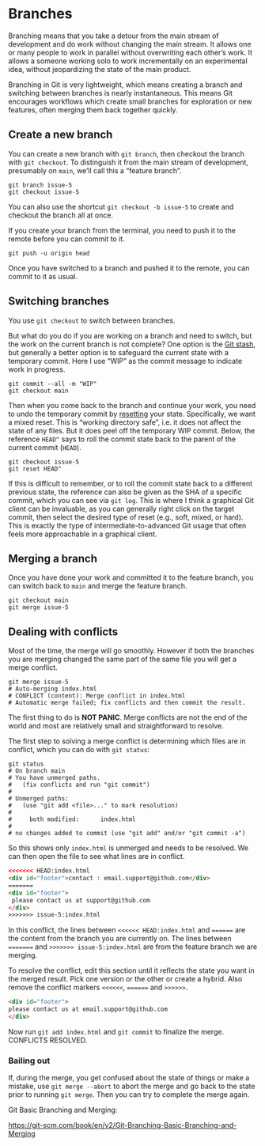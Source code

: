 # Branches {#git-branches}

Branching means that you take a detour from the main stream of development and
do work without changing the main stream.
It allows one or many people to work in parallel without overwriting each other's work.
It allows a someone working solo to work incrementally on an experimental idea, without jeopardizing the state of the main product.

Branching in Git is very lightweight, which means creating a branch and
switching between branches is nearly instantaneous.
This means Git encourages workflows which create small branches for exploration or new features, often merging them back together quickly.

## Create a new branch

You can create a new branch with `git branch`, then checkout the branch with `git checkout`.
To distinguish it from the main stream of development, presumably on `main`, we'll call this a "feature branch".

```console
git branch issue-5
git checkout issue-5
```

You can also use the shortcut `git checkout -b issue-5` to create and checkout the branch all at once.


If you create your branch from the terminal, you need to push it to the remote before you can commit to it. 

```console
git push -u origin head 
```

Once you have switched to a branch and pushed it to the remote, you can commit to it as usual.

## Switching branches

You use `git checkout` to switch between branches.

But what do you do if you are working on a branch and need to switch,
but the work on the current branch is not complete?
One option is the [Git stash](https://git-scm.com/book/en/v2/ch00/_git_stashing), but generally a better option is to safeguard the current state with a temporary commit.
Here I use "WIP" as the commit message to indicate work in progress.

```console
git commit --all -m "WIP"
git checkout main
```

Then when you come back to the branch and continue your work, you
need to undo the temporary commit by [resetting](#reset) your state.
Specifically, we want a mixed reset.
This is "working directory safe", i.e. it does not affect the state of any files.
But it does peel off the temporary WIP commit.
Below, the reference `HEAD^` says to roll the commit state back to the parent of the current commit (`HEAD`).

```console
git checkout issue-5
git reset HEAD^
```

If this is difficult to remember, or to roll the commit state back to a different previous state, the reference can also be given as the SHA of a specific commit, which you can see via `git log`.
This is where I think a graphical Git client can be invaluable, as you can generally right click on the target commit, then select the desired type of reset (e.g., soft, mixed, or hard).
This is exactly the type of intermediate-to-advanced Git usage that often feels more approachable in a graphical client.

## Merging a branch

Once you have done your work and committed it to the feature branch, you can switch back to `main` and merge the feature branch.

```console
git checkout main
git merge issue-5
```

## Dealing with conflicts

Most of the time, the merge will go smoothly.
However if both the branches you are merging changed the same part of the same file you will get a merge conflict.

```console
git merge issue-5
# Auto-merging index.html
# CONFLICT (content): Merge conflict in index.html
# Automatic merge failed; fix conflicts and then commit the result.
```

The first thing to do is **NOT PANIC**.
Merge conflicts are not the end of the world and most are relatively small and straightforward to resolve.

The first step to solving a merge conflict is determining which files are in
conflict, which you can do with `git status`:

```shell
git status
# On branch main
# You have unmerged paths.
#   (fix conflicts and run "git commit")
# 
# Unmerged paths:
#   (use "git add <file>..." to mark resolution)
# 
#     both modified:      index.html
# 
# no changes added to commit (use "git add" and/or "git commit -a")
```

So this shows only `index.html` is unmerged and needs to be resolved.
We can then open the file to see what lines are in conflict.

```html
<<<<<<< HEAD:index.html
<div id="footer">contact : email.support@github.com</div>
=======
<div id="footer">
 please contact us at support@github.com
</div>
>>>>>>> issue-5:index.html
```

In this conflict, the lines between `<<<<<< HEAD:index.html` and `======` are
the content from the branch you are currently on.
The lines between `=======` and `>>>>>>> issue-5:index.html` are from the feature branch we are merging.

To resolve the conflict, edit this section until it reflects the state you want in the merged result.
Pick one version or the other or create a hybrid.
Also remove the conflict markers `<<<<<<`, `======` and `>>>>>>`.

```html
<div id="footer">
please contact us at email.support@github.com
</div>
```

Now run `git add index.html` and `git commit` to finalize the merge.
CONFLICTS RESOLVED.

### Bailing out

If, during the merge, you get confused about the state of things or make a
mistake, use `git merge --abort` to abort the merge and go back to the state
prior to running `git merge`.
Then you can try to complete the merge again.

Git Basic Branching and Merging:

<https://git-scm.com/book/en/v2/Git-Branching-Basic-Branching-and-Merging>
